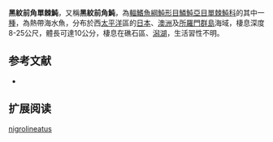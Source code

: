 {{Speciesbox
| name = 黑紋前角單棘魨
| image = 
| status = NE
| status_system = IUCN3.1
| genus = Pervagor
| species = nigrolineatus
| authority = [[Herre|Herre]], 1927
| synonyms = *''Stephanolepis nigrolineatus,Herre, 1927 ''
*''Stephanolepis septemclassiensis,Barton, 1945 ''
}}

'''黑紋前角單棘魨'''，又稱'''黑紋前角魨'''，為[[輻鰭魚綱|輻鰭魚綱]][[魨形目|魨形目]][[鱗魨亞目|鱗魨亞目]][[單棘魨科|單棘魨科]]的其中一[[種|種]]，為熱帶海水魚，分布於西[[太平洋|太平洋]]區的[[日本|日本]]、[[澳洲|澳洲]]及[[所羅門群島|所羅門群島]]海域，棲息深度8-25公尺，體長可達10公分，棲息在礁石區、[[潟湖|潟湖]]，生活習性不明。
==参考文献==
*{{FishBase_species|genus=Pervagor|species=nigrolineatus|year=2014|month=3}}

== 扩展阅读 ==
{{refbegin}}
{{wikispecies-inline|Pervagor nigrolineatus|黑紋前角單棘魨}}
{{refend}}
{{Taxonbar|from=Q3763838}}

[[Category:前角單棘魨屬|nigrolineatus]]


{{魚類小作品}}